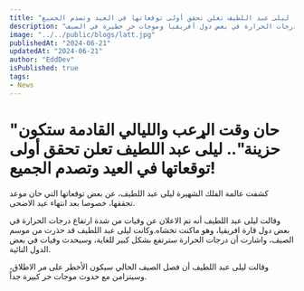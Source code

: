 ```yaml
---
title: "حان وقت الړعب والليالي القادمة ستكون حزينة.. ليلى عبد اللطيف تعلن تحقق أولى توقعاتها في العيد وتصدم الجميع!"
description: "حان وقت الرعب والليالي القادمة ستكون حزينة.. ليلى عبد اللطيف تعلن تحقق أولى توقعاتها بعد عيد الأضحى، مشيرة إلى ارتفاع شديد في درجات الحرارة في بعض دول أفريقيا وموجات حر خطيرة في الصيف."
image: "../../public/blogs/latt.jpg"
publishedAt: "2024-06-21"
updatedAt: "2024-06-21"
author: "EddDev"
isPublished: true
tags:
- News
---
```


# "حان وقت الړعب والليالي القادمة ستكون حزينة".. ليلى عبد اللطيف تعلن تحقق أولى توقعاتها في العيد وتصدم الجميع!

كشفت عالمة الفلك الشهيرة ليلى عبد اللطيف، عن بعض توقعاتها التي حان موعد تحققها، خصوصا بعد انتهاء عيد الاضحى.

وقالت ليلى عبد اللطيف أنه تم الاعلان عن وفيات من شدة ارتفاع درجات الحرارة في بعض دول قارة افريقيا، وهو ماكنت تخشاه.وكانت ليلى عبد اللطيف قد حذرت من موسم الصيف، واشارت أن درجات الحرارة سترتفع بشكل كبير للغاية، وسيحدث وفيات في بعض الدول النائية.

وقالت ليلى عبد اللطيف أن فصل الصيف الحالي سيكون الأخطر على مر الاطلاق، وسيتزامن مع حدوث موجات حر كبيرة جداً.

